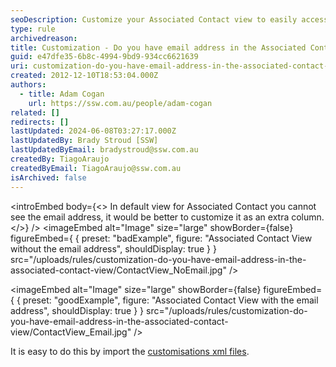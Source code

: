 ```yaml
---
seoDescription: Customize your Associated Contact view to easily access email addresses and enhance your CRM experience.
type: rule
archivedreason:
title: Customization - Do you have email address in the Associated Contact View?
guid: e47dfe35-6b8c-4994-9bd9-934cc6621639
uri: customization-do-you-have-email-address-in-the-associated-contact-view
created: 2012-12-10T18:53:04.000Z
authors:
  - title: Adam Cogan
    url: https://ssw.com.au/people/adam-cogan
related: []
redirects: []
lastUpdated: 2024-06-08T03:27:17.000Z
lastUpdatedBy: Brady Stroud [SSW]
lastUpdatedByEmail: bradystroud@ssw.com.au
createdBy: TiagoAraujo
createdByEmail: TiagoAraujo@ssw.com.au
isArchived: false
---
```


<introEmbed
  body={<>
In default view for Associated Contact you cannot see the email address, it would be better to customize it as an extra column.
  </>}
/>
<imageEmbed
  alt="Image"
  size="large"
  showBorder={false}
  figureEmbed={ {
    preset: "badExample",
    figure: "Associated Contact View without the email address",
    shouldDisplay: true
  } }
  src="/uploads/rules/customization-do-you-have-email-address-in-the-associated-contact-view/ContactView_NoEmail.jpg"
/>

<imageEmbed
  alt="Image"
  size="large"
  showBorder={false}
  figureEmbed={ {
    preset: "goodExample",
    figure: "Associated Contact View with the email address",
    shouldDisplay: true
  } }
  src="/uploads/rules/customization-do-you-have-email-address-in-the-associated-contact-view/ContactView_Email.jpg"
/>

It is easy to do this by import the [customisations xml files](http://www.ssw.com.au/ssw/Standards/BetterSoftwareSuggestions/CRM.aspx#Customizations).

